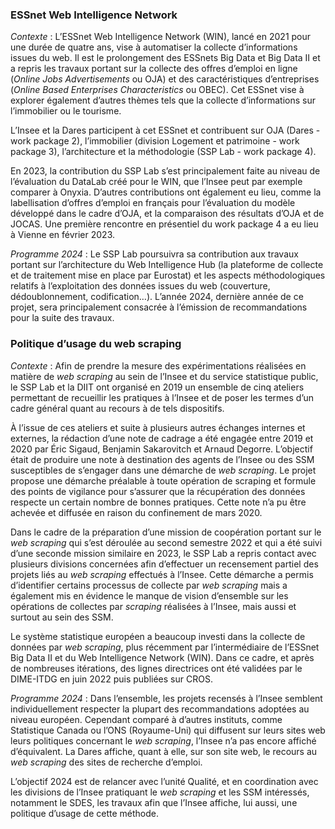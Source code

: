 ### ESSnet Web Intelligence Network

*Contexte* : L'ESSnet Web Intelligence Network (WIN), lancé en 2021 pour
une durée de quatre ans, vise à automatiser la collecte d'informations
issues du web. Il est le prolongement des ESSnets Big Data et Big Data
II et a repris les travaux portant sur la collecte des offres d'emploi
en ligne (*Online Jobs Advertisements* ou OJA) et des caractéristiques
d'entreprises (*Online Based Enterprises Characteristics* ou OBEC). Cet
ESSnet vise à explorer également d'autres thèmes tels que la collecte
d'informations sur l'immobilier ou le tourisme.



L'Insee et la Dares participent à cet ESSnet et contribuent sur OJA
(Dares - work package 2), l'immobilier (division Logement et
patrimoine - work package 3), l'architecture et la méthodologie (SSP
Lab - work package 4).



En 2023, la contribution du SSP Lab s'est principalement faite au niveau
de l'évaluation du DataLab créé pour le WIN, que l'Insee peut par
exemple comparer à Onyxia. D'autres contributions ont également eu lieu,
comme la labellisation d'offres d'emploi en français pour l'évaluation
du modèle développé dans le cadre d'OJA, et la comparaison des résultats
d'OJA et de JOCAS. Une première rencontre en présentiel du work package
4 a eu lieu à Vienne en février 2023.

*Programme 2024* : Le SSP Lab poursuivra sa contribution aux travaux
portant sur l'architecture du Web Intelligence Hub (la plateforme de
collecte et de traitement mise en place par Eurostat) et les aspects
méthodologiques relatifs à l'exploitation des données issues du web
(couverture, dédoublonnement, codification...). L'année 2024, dernière
année de ce projet, sera principalement consacrée à l'émission de
recommandations pour la suite des travaux.



### Politique d'usage du web scraping



*Contexte* : Afin de prendre la mesure des expérimentations réalisées en
matière de *web scraping *au sein de l'Insee et du service statistique
public, le SSP Lab et la DIIT ont organisé en 2019 un ensemble de cinq
ateliers permettant de recueillir les pratiques à l'Insee et de poser
les termes d'un cadre général quant au recours à de tels dispositifs.



À l'issue de ces ateliers et suite à plusieurs autres échanges internes
et externes, la rédaction d'une note de cadrage a été engagée entre 2019
et 2020 par Éric Sigaud, Benjamin Sakarovitch et Arnaud Degorre.
L'objectif était de produire une note à destination des agents de
l'Insee ou des SSM susceptibles de s'engager dans une démarche de *web
scraping*. Le projet propose une démarche préalable à toute opération de
scraping et formule des points de vigilance pour s'assurer que la
récupération des données respecte un certain nombre de bonnes pratiques.
Cette note n'a pu être achevée et diffusée en raison du confinement de
mars 2020.



Dans le cadre de la préparation d'une mission de coopération portant sur
le *web scraping* qui s'est déroulée au second semestre 2022 et qui a
été suivi d'une seconde mission similaire en 2023, le SSP Lab a repris
contact avec plusieurs divisions concernées afin d'effectuer un
recensement partiel des projets liés au *web scraping* effectués à
l'Insee. Cette démarche a permis d'identifier certains processus de
collecte par *web scraping* mais a également mis en évidence le manque
de vision d'ensemble sur les opérations de collectes par *scraping*
réalisées à l'Insee, mais aussi et surtout au sein des SSM.



Le système statistique européen a beaucoup investi dans la collecte de
données par *web scraping*, plus récemment par l'intermédiaire de
l'ESSnet Big Data II et du Web Intelligence Network (WIN). Dans ce
cadre, et après de nombreuses itérations, des lignes directrices ont été
validées par le DIME-ITDG en juin 2022 puis publiées sur CROS.



*Programme 2024* : Dans l'ensemble, les projets recensés à l'Insee
semblent individuellement respecter la plupart des recommandations
adoptées au niveau européen. Cependant comparé à d'autres instituts,
comme Statistique Canada ou l'ONS (Royaume-Uni) qui diffusent sur leurs
sites web leurs politiques concernant le *web scraping*, l'Insee n'a pas
encore affiché d'équivalent. La Dares affiche, quant à elle, sur son
site web, le recours au *web scraping* des sites de recherche d'emploi.



L'objectif 2024 est de relancer avec l'unité Qualité, et en coordination
avec les divisions de l'Insee pratiquant le *web scraping* et les SSM
intéressés, notamment le SDES, les travaux afin que l'Insee affiche, lui
aussi, une politique d'usage de cette méthode.

